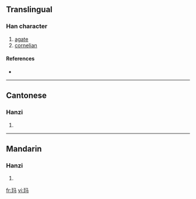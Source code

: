 {{see|瑪}}
==Translingual==

===Han character===
{{Han char|rn=96|rad=玉|as=03|sn=7|four=|canj=一土弓女一 (MGNVM)}}

# [[agate]]
# [[cornelian]]

====References====
* {{Han ref|kx=0727.251|hdz=21102.170|uh=739B|ud=29595}}

----

==Cantonese==

===Hanzi===
{{yue-hanzi|jyut=|y=ma5}}

# {{defn|Cantonese}}

----

==Mandarin==

===Hanzi===
{{cmn-hanzi|tra=瑪|pin=[[mǎ]] ([[ma3]]), [[mín]] ([[min2]])|wg=ma<sup>3</sup>, min<sup>2</sup>}}

# {{defn|Mandarin}}

[[fr:玛]]
[[vi:玛]]